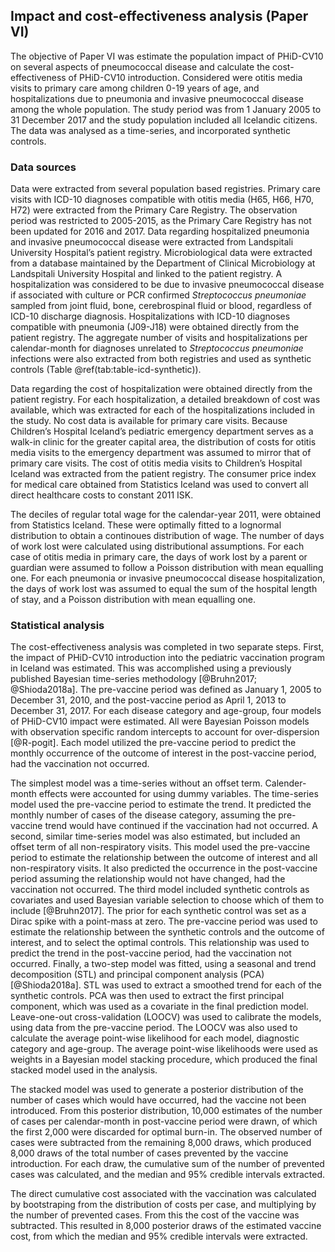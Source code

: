 ## Impact and cost-effectiveness analysis (Paper VI){#paper6}

The objective of Paper VI was estimate the population impact of PHiD-CV10 on several aspects of pneumococcal disease and calculate the cost-effectiveness of PHiD-CV10 introduction. 
Considered were otitis media visits to primary care among children 0-19 years of age, and hospitalizations due to pneumonia and invasive pneumococcal disease among the whole population. 
The study period was from 1 January 2005 to 31 December 2017 and the study population included all Icelandic citizens.
The data was analysed as a time-series, and incorporated synthetic controls. 

### Data sources 

Data were extracted from several population based registries.
Primary care visits with ICD-10 diagnoses compatible with otitis media (H65, H66, H70, H72) were extracted from the Primary Care Registry. 
The observation period was restricted to 2005-2015, as the Primary Care Registry has not been updated for 2016 and 2017.
Data regarding hospitalized pneumonia and invasive pneumococcal disease were extracted from Landspitali University Hospital's patient registry.
Microbiological data were extracted from a database maintained by the Department of Clinical Microbiology at Landspitali University Hospital and linked to the patient registry.
A hospitalization was considered to be due to invasive pneumococcal disease if associated with culture or PCR confirmed *Streptococcus pneumoniae* sampled from joint fluid, bone, cerebrospinal fluid or blood, regardless of ICD-10 discharge diagnosis.
Hospitalizations with ICD-10 diagnoses compatible with pneumonia (J09-J18) were obtained directly from the patient registry. 
The aggregate number of visits and hospitalizations per calendar-month for diagnoses unrelated to *Streptococcus pneumoniae* infections were also extracted from both registries and used as synthetic controls (Table \@ref(tab:table-icd-synthetic)).

Data regarding the cost of hospitalization were obtained directly from the patient registry.
For each hospitalization, a detailed breakdown of cost was available, which was extracted for each of the hospitalizations included in the study. 
No cost data is available for primary care visits.
Because Children's Hospital Iceland's pediatric emergency department serves as a walk-in clinic for the greater capital area, the distribution of costs for otitis media visits to the emergency department was assumed to mirror that of primary care visits.
The cost of otitis media visits to Children's Hospital Iceland was extracted from the patient registry. 
The consumer price index for medical care obtained from Statistics Iceland was used to convert all direct healthcare costs to constant 2011 ISK.

The deciles of regular total wage for the calendar-year 2011, were obtained from Statistics Iceland.
These were optimally fitted to a lognormal distribution to obtain a continoues distribution of wage. 
The number of days of work lost were calculated using distributional assumptions. 
For each case of otitis media in primary care, the days of work lost by a parent or guardian were assumed to follow a Poisson distribution with mean equalling one.
For each pneumonia or invasive pneumococcal disease hospitalization, the days of work lost was assumed to equal the sum of the hospital length of stay, and a Poisson distribution with mean equalling one. 

### Statistical analysis

The cost-effectiveness analysis was completed in two separate steps. 
First, the impact of PHiD-CV10 introduction into the pediatric vaccination program in Iceland was estimated.
This was accomplished using a previously published Bayesian time-series methodology [@Bruhn2017; @Shioda2018a].
The pre-vaccine period was defined as January 1, 2005 to December 31, 2010, and the post-vaccine period as April 1, 2013 to December 31, 2017. 
For each disease category and age-group, four models of PHiD-CV10 impact were estimated.
All were Bayesian Poisson models with observation specific random intercepts to account for over-dispersion [@R-pogit]. 
Each model utilized the pre-vaccine period to predict the monthly occurrence of the outcome of interest in the post-vaccine period, had the vaccination not occurred. 

The simplest model was a time-series without an offset term.
Calender-month effects were accounted for using dummy variables.
The time-series model used the pre-vaccine period to estimate the trend.
It predicted the monthly number of cases of the disease category, assuming the pre-vaccine trend would have continued if the vaccination had not occurred. 
A second, similar time-series model was also estimated, but included an offset term of all non-respiratory visits.
This model used the pre-vaccine period to estimate the relationship between the outcome of interest and all non-respiratory visits.
It also predicted the occurrence in the post-vaccine period assuming the relationship would not have changed, had the vaccination not occurred. 
The third model included synthetic controls as covariates and used Bayesian variable selection to choose which of them to include [@Bruhn2017].
The prior for each synthetic control was set as a Dirac spike with a point-mass at zero. 
The pre-vaccine period was used to estimate the relationship between the synthetic controls and the outcome of interest, and to select the optimal controls.
This relationship was used to predict the trend in the post-vaccine period, had the vaccination not occurred.
Finally, a two-step model was fitted, using a seasonal and trend decomposition (STL) and principal component analysis (PCA) [@Shioda2018a].
STL was used to extract a smoothed trend for each of the synthetic controls.
PCA was then used to extract the first principal component, which was used as a covariate in the final prediction model.
Leave-one-out cross-validation (LOOCV) was used to calibrate the models, using data from the pre-vaccine period.
The LOOCV was also used to calculate the average point-wise likelihood for each model, diagnostic category and age-group. 
The average point-wise likelihoods were used as weights in a Bayesian model stacking procedure, which produced the final stacked model used in the analysis.

The stacked model was used to generate a posterior distribution of the number of cases which would have occurred, had the vaccine not been introduced. 
From this posterior distribution, 10,000 estimates of the number of cases per calendar-month in post-vaccine period were drawn, of which the first 2,000 were discarded for optimal burn-in. 
The observed number of cases were subtracted from the remaining 8,000 draws, which produced 8,000 draws of the total number of cases prevented by the vaccine introduction. 
For each draw, the cumulative sum of the number of prevented cases was calculated, and the median and 95% credible intervals extracted.

The direct cumulative cost associated with the vaccination was calculated by bootstraping from the distribution of costs per case, and multiplying by the number of prevented cases.
From this the cost of the vaccine was subtracted. 
This resulted in 8,000 posterior draws of the estimated vaccine cost, from which the median and 95% credible intervals were extracted.

